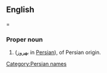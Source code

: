 ==English===

===Proper noun===
{{en-proper noun}}

# {{given name|male}} ([[بهروز ]] in [[Persian]]), of Persian origin.

[[Category:Persian names]]